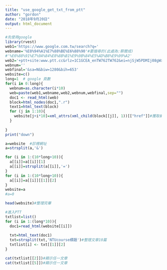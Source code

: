 ```yaml
---
title: "use_google_get_txt_from_ptt"
author: "gordon"
date: "2018年9月20日"
output: html_document
---
```


```r
#先使用google
library(rvest)
web1='https://www.google.com.tw/search?q='
webname='%E8%94%A1%E7%88%BE%E6%88%90'#要搜尋的(此處為:蔡爾成)
#'%E6%88%91%E7%9A%84%E8%8B%B1%E9%9B%84%E5%AD%B8%E9%99%A2'
web2='+ptt+site:www.ptt.cc&rlz=1C1GCEA_enTW762TW762&ei=njSjW5PDMIj08gWx8Je4DA&start='
webnum=''
webfinal='&sa=N&biw=1280&bih=653'
website=c()
long=1  # google 頁數
for(i in 0:long){
  webnum=as.character(i*10)
  web=paste(web1,webname,web2,webnum,webfinal,sep="")
  doc1 <- read_html(web)
  block=html_nodes(doc1,".r")
  text1=html_text(block)
  for (j in 1:10){
    website[j+i*10]=xml_attrs(xml_child(block[[j]], 1))[["href"]]#獲取網址
  }
  
}
print("down")

```


```r
a=website  #診裡網址
a=strsplit(a,'&')

for (i in 1:(10*long+10)){
  a[[i]]=a[[i]][1]
  a[[i]]=strsplit(a[[i]],'=')
}
for (i in 1:(10*long+10)){
  a[[i]]=a[[i]][[1]][2]
}
website=a
#a=0
```
```r
head(website)#整理完畢

```




```r
#進入PTT
txtlist=list()
for (i in 1:(long*10)){
  doc1=read_html(website[[i]])
  
  txt=html_text(doc1)
  txt=strsplit(txt,'NTUcourse標題')#整理文章10篇
  txtlist[i] <- txt[[1]][2]
}
```
```r
cat(txtlist[[2]])#顯示任一文章
cat(txtlist[[5]])#顯示任一文章
```


